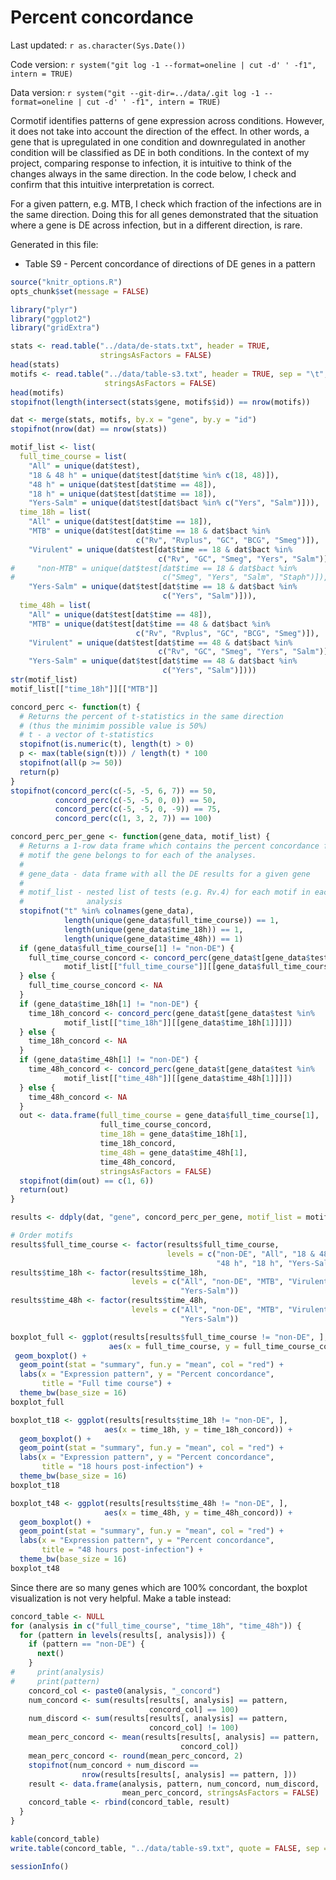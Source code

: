 Percent concordance
========================================================

Last updated: `r as.character(Sys.Date())`

Code version: `r system("git log -1 --format=oneline | cut -d' ' -f1", intern = TRUE)`

Data version: `r system("git --git-dir=../data/.git log -1 --format=oneline | cut -d' ' -f1", intern = TRUE)`

Cormotif identifies patterns of gene expression across conditions.
However, it does not take into account the direction of the effect.
In other words, a gene that is upregulated in one condition and downregulated in another condition will be classified as DE in both conditions.
In the context of my project, comparing response to infection, it is intuitive to think of the changes always in the same direction.
In the code below, I check and confirm that this intuitive interpretation is correct.

For a given pattern, e.g. MTB, I check which fraction of the infections are in the same direction.
Doing this for all genes demonstrated that the situation where a gene is DE across infection, but in a different direction, is rare.

Generated in this file:

*  Table S9 - Percent concordance of directions of DE genes in a pattern

```r
source("knitr_options.R")
opts_chunk$set(message = FALSE)
```

```r
library("plyr")
library("ggplot2")
library("gridExtra")
```

```r
stats <- read.table("../data/de-stats.txt", header = TRUE,
                    stringsAsFactors = FALSE)
head(stats)
motifs <- read.table("../data/table-s3.txt", header = TRUE, sep = "\t",
                     stringsAsFactors = FALSE)
head(motifs)
stopifnot(length(intersect(stats$gene, motifs$id)) == nrow(motifs))
```

```r
dat <- merge(stats, motifs, by.x = "gene", by.y = "id")
stopifnot(nrow(dat) == nrow(stats))
```

```r
motif_list <- list(
  full_time_course = list(
    "All" = unique(dat$test),
    "18 & 48 h" = unique(dat$test[dat$time %in% c(18, 48)]),
    "48 h" = unique(dat$test[dat$time == 48]),
    "18 h" = unique(dat$test[dat$time == 18]),
    "Yers-Salm" = unique(dat$test[dat$bact %in% c("Yers", "Salm")])),
  time_18h = list(
    "All" = unique(dat$test[dat$time == 18]),
    "MTB" = unique(dat$test[dat$time == 18 & dat$bact %in%
                            c("Rv", "Rvplus", "GC", "BCG", "Smeg")]),
    "Virulent" = unique(dat$test[dat$time == 18 & dat$bact %in%
                                 c("Rv", "GC", "Smeg", "Yers", "Salm")]),
#     "non-MTB" = unique(dat$test[dat$time == 18 & dat$bact %in%
#                                 c("Smeg", "Yers", "Salm", "Staph")]),
    "Yers-Salm" = unique(dat$test[dat$time == 18 & dat$bact %in%
                                  c("Yers", "Salm")])),
  time_48h = list(
    "All" = unique(dat$test[dat$time == 48]),
    "MTB" = unique(dat$test[dat$time == 48 & dat$bact %in%
                            c("Rv", "Rvplus", "GC", "BCG", "Smeg")]),
    "Virulent" = unique(dat$test[dat$time == 48 & dat$bact %in%
                                 c("Rv", "GC", "Smeg", "Yers", "Salm")]),
    "Yers-Salm" = unique(dat$test[dat$time == 48 & dat$bact %in%
                                  c("Yers", "Salm")])))
str(motif_list)
motif_list[["time_18h"]][["MTB"]]
```


```r
concord_perc <- function(t) {
  # Returns the percent of t-statistics in the same direction
  # (thus the minimim possible value is 50%)
  # t - a vector of t-statistics
  stopifnot(is.numeric(t), length(t) > 0)
  p <- max(table(sign(t))) / length(t) * 100
  stopifnot(all(p >= 50))
  return(p)
}
stopifnot(concord_perc(c(-5, -5, 6, 7)) == 50,
          concord_perc(c(-5, -5, 0, 0)) == 50,
          concord_perc(c(-5, -5, 0, -9)) == 75,
          concord_perc(c(1, 3, 2, 7)) == 100)
```

```r
concord_perc_per_gene <- function(gene_data, motif_list) {
  # Returns a 1-row data frame which contains the percent concordance for the 
  # motif the gene belongs to for each of the analyses.
  #
  # gene_data - data frame with all the DE results for a given gene
  #
  # motif_list - nested list of tests (e.g. Rv.4) for each motif in each 
  #              analysis
  stopifnot("t" %in% colnames(gene_data),
            length(unique(gene_data$full_time_course)) == 1,
            length(unique(gene_data$time_18h)) == 1,
            length(unique(gene_data$time_48h)) == 1)
  if (gene_data$full_time_course[1] != "non-DE") {
    full_time_course_concord <- concord_perc(gene_data$t[gene_data$test %in% 
            motif_list[["full_time_course"]][[gene_data$full_time_course[1]]]])
  } else {
    full_time_course_concord <- NA
  }
  if (gene_data$time_18h[1] != "non-DE") {
    time_18h_concord <- concord_perc(gene_data$t[gene_data$test %in% 
            motif_list[["time_18h"]][[gene_data$time_18h[1]]]])
  } else {
    time_18h_concord <- NA
  }
  if (gene_data$time_48h[1] != "non-DE") {
    time_48h_concord <- concord_perc(gene_data$t[gene_data$test %in% 
            motif_list[["time_48h"]][[gene_data$time_48h[1]]]])
  } else {
    time_48h_concord <- NA
  }
  out <- data.frame(full_time_course = gene_data$full_time_course[1],
                    full_time_course_concord,
                    time_18h = gene_data$time_18h[1],
                    time_18h_concord,
                    time_48h = gene_data$time_48h[1],
                    time_48h_concord,
                    stringsAsFactors = FALSE)
  stopifnot(dim(out) == c(1, 6))
  return(out)
}
```

```r
results <- ddply(dat, "gene", concord_perc_per_gene, motif_list = motif_list)
```

```r
# Order motifs
results$full_time_course <- factor(results$full_time_course,
                                   levels = c("non-DE", "All", "18 & 48 h",
                                              "48 h", "18 h", "Yers-Salm"))
results$time_18h <- factor(results$time_18h,
                           levels = c("All", "non-DE", "MTB", "Virulent",
                                      "Yers-Salm"))
results$time_48h <- factor(results$time_48h,
                           levels = c("All", "non-DE", "MTB", "Virulent",
                                      "Yers-Salm"))
```

```r
boxplot_full <- ggplot(results[results$full_time_course != "non-DE", ],
                      aes(x = full_time_course, y = full_time_course_concord)) +
 geom_boxplot() +
  geom_point(stat = "summary", fun.y = "mean", col = "red") +
  labs(x = "Expression pattern", y = "Percent concordance",
       title = "Full time course") +
  theme_bw(base_size = 16)
boxplot_full

boxplot_t18 <- ggplot(results[results$time_18h != "non-DE", ],
                     aes(x = time_18h, y = time_18h_concord)) +
  geom_boxplot() +
  geom_point(stat = "summary", fun.y = "mean", col = "red") +
  labs(x = "Expression pattern", y = "Percent concordance",
       title = "18 hours post-infection") +
  theme_bw(base_size = 16)
boxplot_t18

boxplot_t48 <- ggplot(results[results$time_48h != "non-DE", ],
                     aes(x = time_48h, y = time_48h_concord)) +
  geom_boxplot() +
  geom_point(stat = "summary", fun.y = "mean", col = "red") +
  labs(x = "Expression pattern", y = "Percent concordance",
       title = "48 hours post-infection") +
  theme_bw(base_size = 16)
boxplot_t48
```

Since there are so many genes which are 100% concordant, the boxplot visualization is not very helpful.
Make a table instead:

```r
concord_table <- NULL
for (analysis in c("full_time_course", "time_18h", "time_48h")) {
  for (pattern in levels(results[, analysis])) {
    if (pattern == "non-DE") {
      next()
    }
#     print(analysis)
#     print(pattern)
    concord_col <- paste0(analysis, "_concord")
    num_concord <- sum(results[results[, analysis] == pattern,
                               concord_col] == 100)
    num_discord <- sum(results[results[, analysis] == pattern,
                               concord_col] != 100)
    mean_perc_concord <- mean(results[results[, analysis] == pattern,
                                      concord_col])
    mean_perc_concord <- round(mean_perc_concord, 2)
    stopifnot(num_concord + num_discord == 
                nrow(results[results[, analysis] == pattern, ]))
    result <- data.frame(analysis, pattern, num_concord, num_discord,
                         mean_perc_concord, stringsAsFactors = FALSE)
    concord_table <- rbind(concord_table, result)
  }
}
```

```r
kable(concord_table)
write.table(concord_table, "../data/table-s9.txt", quote = FALSE, sep = "\t", row.names = FALSE)
```

```r
sessionInfo()
```
